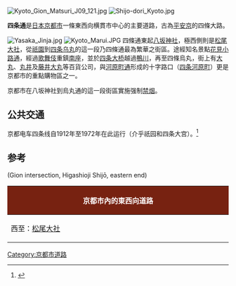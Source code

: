 [[Image:Kyoto_Gion_Matsuri_J09_121.jpg|thumb]]
[[Image:Shijo-dori_Kyoto.jpg|thumb]]

'''四条通'''是[[日本|日本]][[京都市|京都市]]一條東西向横貫市中心的主要道路，古為[[平安京|平安京]]的四條大路。

[[Image:Yasaka_Jinja.jpg|thumb]]
[[Image:Kyoto_Marui.JPG|thumb]]
四條通東起[[八坂神社|八坂神社]]，極西側則是[[松尾大社|松尾大社]]，從[[祇園|祇園]]到[[四条乌丸|四条乌丸]]的這一段乃四條通最為繁華之街區。途經知名景點[[花見小路通|花見小路通]]，經過[[歌舞伎|歌舞伎]]重鎮[[南座|南座]]，並於[[四条大桥|四条大桥]]越過[[鴨川_(淀川水系)|鴨川]]，再至四條烏丸，街上有[[大丸|大丸]]、[[丸井|丸井]]及[[藤井大丸|藤井大丸]]等百貨公司，與[[河原町通|河原町通]]形成的十字路口（[[四条河原町|四条河原町]]）更是京都市的重點購物區之一。

京都市在八坂神社到烏丸通的這一段街區實施强制[[禁烟|禁烟]]。

==公共交通==
京都电车四条线自1912年至1972年在此运行（介乎祇园和四条大宫）。<ref>{{Cite book|title=京都市電が走った街今昔|trans_title=The Towns Where Kyoto City Tram Ran, Now and Then|author=Okinaka, Tadayori|year=2000|isbn=4-533-03421-7|publisher=JTB|location=Tokyo|language=ja|pages=8, 151}}</ref>

==参考==
{{Reflist}}
{{coord|35.003825|135.777222|format=dms|display=inline,title|type:landmark_region:JP_scale:10000}} (Gion intersection, Higashioji Shijō, eastern end)
[[Category:京都市道路|Category:京都市道路]]

{| class="wikitable" style="margin: 1px auto .5em auto; font-size: small; width: 80%;text-align: center; background-color: #dddddd;"
! style="background: #772211; font-size: medium;" colspan="3"|<span style="color: white;">京都市內的東西向道路</span>
|-
| style="width:20%;max-width:30%;" rowspan=3|西至：[[松尾大社|松尾大社]]
| style="background-color: #ffdddd;"|北鄰：[[锦小路通|锦小路通]]
| style="width:20%;max-width:30%;" rowspan=3|东至：[[東大路通|東大路通]]
|-
! style="font-weight: bold; font-size: larger; background-color: #ffcccc; "|{{{項目名|四条通}}}
|-
| style="background-color: #ffdddd;"|南鄰：{{link-ja|綾小路通|綾小路通}}
|}<noinclude>